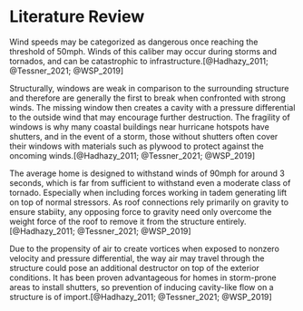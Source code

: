 # Literature Review  

Wind speeds may be categorized as dangerous once reaching the threshold of 50mph. Winds of this caliber may occur during storms and tornados, and can be catastrophic to infrastructure.[@Hadhazy_2011; @Tessner_2021; @WSP_2019] 

Structurally, windows are weak in comparison to the surrounding structure and therefore are generally the first to break when confronted with strong winds. The missing window then creates a cavity with a pressure differential to the outside wind that may encourage further destruction. The fragility of windows is why many coastal buildings near hurricane hotspots have shutters, and in the event of a storm, those without shutters often cover their windows with materials such as plywood to protect against the oncoming winds.[@Hadhazy_2011; @Tessner_2021; @WSP_2019]  

The average home is designed to withstand winds of 90mph for around 3 seconds, which is far from sufficient to withstand even a moderate class of tornado. Especially when including forces working in tadem generating lift on top of normal stressors. As roof connections rely primarily on gravity to ensure stabiity, any opposing force to gravity need only overcome the weight force of the roof to remove it from the structure entirely.[@Hadhazy_2011; @Tessner_2021; @WSP_2019] 

Due to the propensity of air to create vortices when exposed to nonzero velocity and pressure differential, the way air may travel through the structure could pose an additional destructor on top of the exterior conditions. It has been proven advantageous for homes in storm-prone areas to install shutters, so prevention of inducing cavity-like flow on a structure is of import.[@Hadhazy_2011; @Tessner_2021; @WSP_2019] 


